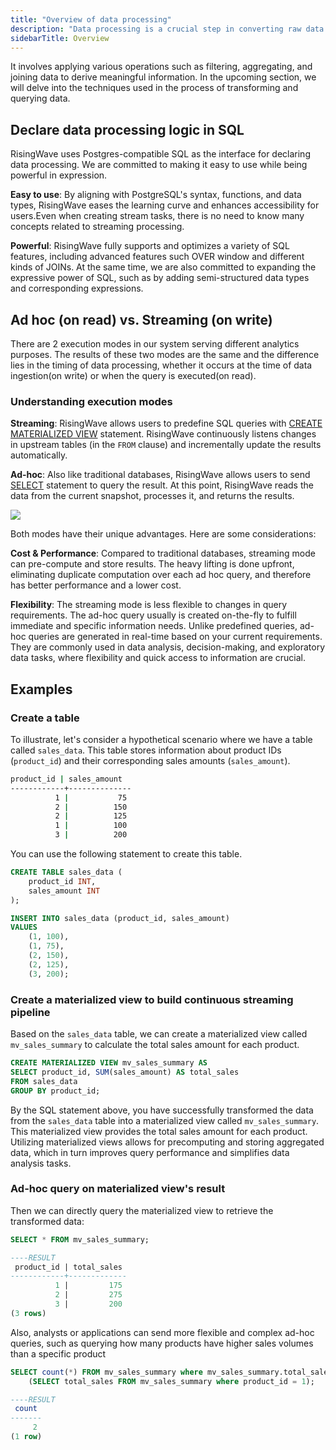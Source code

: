 ```yaml
---
title: "Overview of data processing"
description: "Data processing is a crucial step in converting raw data into valuable insights."
sidebarTitle: Overview
---
```


It involves applying various operations such as filtering, aggregating, and joining data to derive meaningful information. In the upcoming section, we will delve into the techniques used in the process of transforming and querying data.

## Declare data processing logic in SQL

RisingWave uses Postgres-compatible SQL as the interface for declaring data processing. We are committed to making it easy to use while being powerful in expression.

**Easy to use**: By aligning with PostgreSQL's syntax, functions, and data types, RisingWave eases the learning curve and enhances accessibility for users.Even when creating stream tasks, there is no need to know many concepts related to streaming processing.

**Powerful**: RisingWave fully supports and optimizes a variety of SQL features, including advanced features such OVER window and different kinds of JOINs. At the same time, we are also committed to expanding the expressive power of SQL, such as by adding semi-structured data types and corresponding expressions.

## Ad hoc (on read) vs. Streaming (on write)

There are 2 execution modes in our system serving different analytics purposes. The results of these two modes are the same and the difference lies in the timing of data processing, whether it occurs at the time of data ingestion(on write) or when the query is executed(on read).

### Understanding execution modes

**Streaming**: RisingWave allows users to predefine SQL queries with [CREATE MATERIALIZED VIEW](/sql/commands/sql-create-mv) statement. RisingWave continuously listens changes in upstream tables (in the `FROM` clause) and incrementally update the results automatically.

**Ad-hoc**: Also like traditional databases, RisingWave allows users to send [SELECT](/sql/commands/sql-select) statement to query the result. At this point, RisingWave reads the data from the current snapshot, processes it, and returns the results.
<Frame>
    <img src="/images/stream_processing_vs_batch_processing.png"/>
</Frame>

Both modes have their unique advantages. Here are some considerations:

**Cost & Performance**: Compared to traditional databases, streaming mode can pre-compute and store results. The heavy lifting is done upfront, eliminating duplicate computation over each ad hoc query, and therefore has better performance and a lower cost.

**Flexibility**: The streaming mode is less flexible to changes in query requirements. The ad-hoc query usually is created on-the-fly to fulfill immediate and specific information needs. Unlike predefined queries, ad-hoc queries are generated in real-time based on your current requirements. They are commonly used in data analysis, decision-making, and exploratory data tasks, where flexibility and quick access to information are crucial.

## Examples

### Create a table
To illustrate, let's consider a hypothetical scenario where we have a table called `sales_data`. This table stores information about product IDs (`product_id`) and their corresponding sales amounts (`sales_amount`).

```bash table of sales_data
product_id | sales_amount
------------+--------------
          1 |           75
          2 |          150
          2 |          125
          1 |          100
          3 |          200
```

You can use the following statement to create this table.

```sql
CREATE TABLE sales_data (
    product_id INT,
    sales_amount INT
);

INSERT INTO sales_data (product_id, sales_amount)
VALUES
    (1, 100),
    (1, 75),
    (2, 150),
    (2, 125),
    (3, 200);
```

### Create a materialized view to build continuous streaming pipeline

Based on the `sales_data` table, we can create a materialized view called `mv_sales_summary` to calculate the total sales amount for each product.

```sql
CREATE MATERIALIZED VIEW mv_sales_summary AS
SELECT product_id, SUM(sales_amount) AS total_sales
FROM sales_data
GROUP BY product_id;
```

By the SQL statement above, you have successfully transformed the data from the `sales_data` table into a materialized view called `mv_sales_summary`. This materialized view provides the total sales amount for each product. Utilizing materialized views allows for precomputing and storing aggregated data, which in turn improves query performance and simplifies data analysis tasks.

### Ad-hoc query on materialized view's result

Then we can directly query the materialized view to retrieve the transformed data:

```sql
SELECT * FROM mv_sales_summary;

----RESULT
 product_id | total_sales
------------+-------------
          1 |         175
          2 |         275
          3 |         200
(3 rows)
```

Also, analysts or applications can send more flexible and complex ad-hoc queries, such as querying how many products have higher sales volumes than a specific product

```sql
SELECT count(*) FROM mv_sales_summary where mv_sales_summary.total_sales >
    (SELECT total_sales FROM mv_sales_summary where product_id = 1);

----RESULT
 count
-------
     2
(1 row)
```
